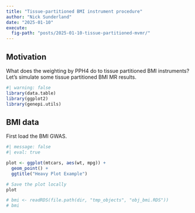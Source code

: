 ```yaml
---
title: "Tissue-partitioned BMI instrument procedure"
author: "Nick Sunderland"
date: "2025-01-10"
execute:
  fig-path: "posts/2025-01-10-tissue-partitioned-mvmr/" 
---
```


## Motivation
What does the weighting by PPH4 do to tissue partitioned BMI instruments? Let's simulate some tissue partitioned BMI MR results.

```r
#| warning: false
library(data.table)
library(ggplot2)
library(genepi.utils)
```


## BMI data
First load the BMI GWAS.

```r
#| message: false
#| eval: true

plot <- ggplot(mtcars, aes(wt, mpg)) + 
  geom_point() +
  ggtitle("Heavy Plot Example")

# Save the plot locally
plot

# bmi <- readRDS(file.path(dir, "tmp_objects", "obj_bmi.RDS"))
# bmi
```

<!-- ## Heart failure data -->
<!-- Load the heart failure GWAS. -->

<!-- ```{r, message=FALSE, eval=F} -->
<!-- hf <- readRDS(file.path(dir, "tmp_objects", "obj_hf_allcause.RDS")) -->
<!-- hf -->
<!-- ``` -->

<!-- ## Harmonise the datasets -->
<!-- ```{r, message=FALSE, eval=F} -->
<!-- h   <- MR(bmi, hf) -->
<!-- h   <- clump_mr(h, p1=5e-8, r2=0.001, kb=10000, plink_ref=plink_ref) -->
<!-- dat <- as.data.table(h)[index_snp==TRUE] -->
<!-- saveRDS(dat, "~/Desktop/tpmr_simulation.RDS") -->
<!-- ``` -->
<!-- ```{r, include=FALSE} -->
<!-- dat <- readRDS("~/Desktop/tpmr_simulation.RDS") -->
<!-- ``` -->

<!-- ## Plot the variants -->
<!-- ```{r, warning=FALSE, message=FALSE} -->
<!-- p <- ggplot(dat, aes(x=bx, y=by, xmin=bx-bxse*1.96, xmax=bx+bxse*1.96, ymin=by-byse*1.96, ymax=by+byse*1.96)) + -->
<!--   geom_errorbar(color="lightgrey") + -->
<!--   geom_errorbarh(color="lightgray") + -->
<!--   geom_point() + -->
<!--   geom_smooth(method="lm", se=F) -->
<!-- p -->
<!-- ``` -->

<!-- ## Randomly select a proportion of the variants -->
<!-- ```{r, warning=FALSE, message=FALSE} -->
<!-- set.seed(123) -->
<!-- proportion <- 0.2 -->
<!-- dat[, selected := sample(c(TRUE, FALSE), .N, replace = TRUE, prob = c(proportion, 1 - proportion))] -->

<!-- p <- ggplot(dat, aes(x=bx, y=by, xmin=bx-bxse*1.96, xmax=bx+bxse*1.96, ymin=by-byse*1.96, ymax=by+byse*1.96, color=selected)) + -->
<!--   geom_errorbar(color="lightgrey") + -->
<!--   geom_errorbarh(color="lightgray") + -->
<!--   geom_point() + -->
<!--   geom_smooth(method="lm", se=F) -->
<!-- p -->
<!-- ``` -->

<!-- ## Create different distributions of PPH4 weights -->
<!-- ```{r, warning=FALSE, message=FALSE} -->
<!-- min_pph4 <- 0.8 -->
<!-- weighted <- lapply(1:20, function(dist_shape) { -->
<!--   d <- copy(dat[selected==TRUE]) -->
<!--   d[, `:=`(pph4  = min_pph4 + (1.0 - min_pph4) * rbeta(.N, shape1 = 5, shape2 = dist_shape), -->
<!--            shape = dist_shape)] -->
<!-- }) |> rbindlist() -->
<!-- weighted[, mean_pph4 := round(mean(pph4),3), by=.(shape)] -->
<!-- weighted[, mean_pph4 := factor(mean_pph4, levels = unique(mean_pph4))] -->

<!-- p <- ggplot(weighted, aes(x=pph4, fill=mean_pph4)) + -->
<!--   geom_density(alpha=0.2) -->
<!-- p -->
<!-- ``` -->

<!-- ## Apply the weightings -->
<!-- ```{r, warning=FALSE, message=FALSE} -->
<!-- weighted[, bx_weighted := bx*pph4] -->

<!-- p <- ggplot(weighted, aes(x=bx_weighted, y=by, xmin=bx-bxse*1.96, xmax=bx+bxse*1.96, ymin=by-byse*1.96, ymax=by+byse*1.96, color=mean_pph4)) + -->
<!--   geom_point() + -->
<!--   geom_smooth(method="lm", se=F) -->
<!-- p -->
<!-- ``` -->

<!-- ## IVW regression by different PPH4 weighting distributions -->
<!-- ```{r, warning=FALSE, message=FALSE} -->
<!-- ivw_result <- weighted[, { -->
<!--   weights <- 1 / (byse^2) -->
<!--   model   <- lm(by ~ bx_weighted - 0, weights = weights) -->
<!--   coef_summary <- summary(model)$coefficients -->
<!--   slope        <- coef_summary["bx_weighted", "Estimate"] -->
<!--   se_slope     <- coef_summary["bx_weighted", "Std. Error"] -->
<!--   list(slope = slope, se = se_slope) -->
<!-- }, by = mean_pph4] -->

<!-- ivw_result[, mean_pph4 := as.numeric(as.character(mean_pph4))] -->

<!-- p <- ggplot(ivw_result, aes(x=mean_pph4, y=slope, ymin=slope-1.96*se, ymax=slope+1.96*se, color=mean_pph4, group=1)) + -->
<!--   geom_errorbar() + -->
<!--   geom_point() + -->
<!--   labs(y="IVW MR estimate") + -->
<!--   guides(color = "none") -->
<!-- p -->
<!-- ``` -->

<!-- ## Interpretation -->
<!-- Lower colocalisation evidence (lower PPH4) for any given instrument set leads to increasing MR estimate for the effect of BMI on an outcome due to greater down weighting of the BMI betas and consequent increase in the regression slope. -->